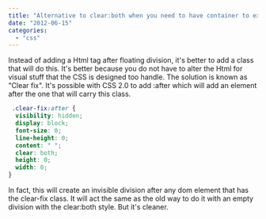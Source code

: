 ```yaml
---
title: "Alternative to clear:both when you need to have container to expand to your floating content"
date: "2012-06-15"
categories: 
  - "css"
---
```


Instead of adding a Html tag after floating division, it's better to add a class that will do this. It's better because you do not have to alter the Html for visual stuff that the CSS is designed too handle. The solution is known as "Clear fix". It's possible with CSS 2.0 to add :after which will add an element after the one that will carry this class.


```css
 .clear-fix:after { 
  visibility: hidden; 
  display: block; 
  font-size: 0; 
  line-height: 0; 
  content: " "; 
  clear: both; 
  height: 0; 
  width: 0; 
} 
```

In fact, this will create an invisible division after any dom element that has the clear-fix class. It will act the same as the old way to do it with an empty division with the clear:both style. But it's cleaner.
